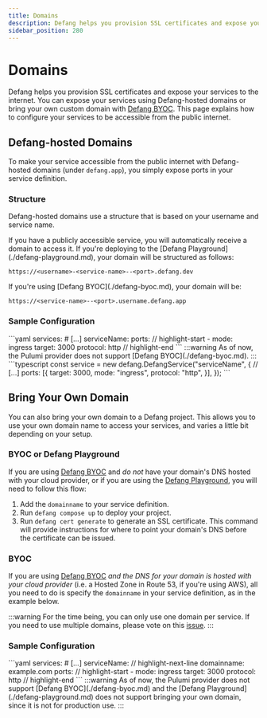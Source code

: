 ```yaml
---
title: Domains    
description: Defang helps you provision SSL certificates and expose your services to the internet.
sidebar_position: 280
---
```


# Domains

Defang helps you provision SSL certificates and expose your services to the internet. You can expose your services using Defang-hosted domains or bring your own custom domain with [Defang BYOC](./defang-byoc.md). This page explains how to configure your services to be accessible from the public internet. 

## Defang-hosted Domains

To make your service accessible from the public internet with Defang-hosted domains (under `defang.app`), you simply expose ports in your service definition. 

### Structure

Defang-hosted domains use a structure that is based on your username and service name. 

<Tabs>
  <TabItem value="playground" label="Playground" default>
If you have a publicly accessible service, you will automatically receive a domain to access it. If you're deploying to the [Defang Playground](./defang-playground.md), your domain will be structured as follows:

```
https://<username>-<service-name>--<port>.defang.dev
```
  </TabItem>
  <TabItem value="byoc" label="BYOC">
If you're using [Defang BYOC](./defang-byoc.md), your domain will be:

```
https://<service-name>--<port>.username.defang.app
```
  </TabItem>
</Tabs>

### Sample Configuration

<Tabs>
  <TabItem value="compose" label="Compose" default>
```yaml
services:
    # [...]
    serviceName:
        ports:
        // highlight-start
        - mode: ingress
          target: 3000	
          protocol: http
        // highlight-end
```
  </TabItem>
  <TabItem value="pulumi" label="Pulumi">
:::warning
As of now, the Pulumi provider does not support [Defang BYOC](./defang-byoc.md).
:::
```typescript
const service = new defang.DefangService("serviceName", {
    // [...]
    ports: [{
        target: 3000,
        mode: "ingress",
        protocol: "http",
    }],
});
```
  </TabItem>
</Tabs>


## Bring Your Own Domain

You can also bring your own domain to a Defang project. This allows you to use your own domain name to access your services, and varies a little bit depending on your setup.

### BYOC or Defang Playground

If you are using [Defang BYOC](./defang-byoc.md) and *do not* have your domain's DNS hosted with your cloud provider, or if you are using the [Defang Playground](./defang-playground.md), you will need to follow this flow:

1. Add the `domainname` to your service definition.
2. Run `defang compose up` to deploy your project.
3. Run `defang cert generate` to generate an SSL certificate. This command will provide instructions for where to point your domain's DNS before the certificate can be issued.

### BYOC

If you are using [Defang BYOC](./defang-byoc.md) *and the DNS for your domain is hosted with your cloud provider* (i.e. a Hosted Zone in Route 53, if you're using AWS), all you need to do is specify the `domainname` in your service definition, as in the example below.

:::warning
For the time being, you can only use one domain per service.
If you need to use multiple domains, please vote on this [issue](https://github.com/DefangLabs/defang/issues/247).
:::

### Sample Configuration

<Tabs>
  <TabItem value="compose" label="Compose" default>
```yaml
services:
    # [...]
    serviceName:
        // highlight-next-line
        domainname: example.com
        ports:
        // highlight-start
        - mode: ingress
          target: 3000	
          protocol: http
        // highlight-end
```
  </TabItem>
  <TabItem value="pulumi" label="Pulumi">
:::warning
As of now, the Pulumi provider does not support [Defang BYOC](./defang-byoc.md) and the [Defang Playground](./defang-playground.md) does not support bringing your own domain, since it is not for production use.
:::
  </TabItem>
</Tabs>

